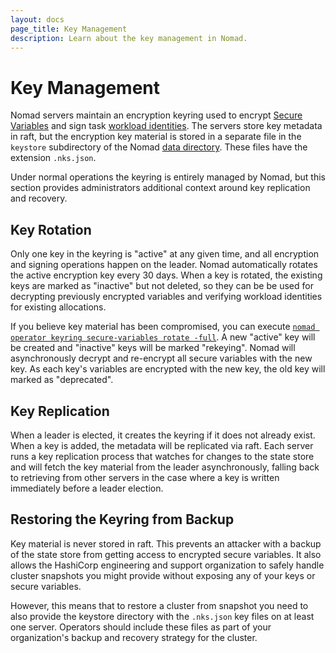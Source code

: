 ```yaml
---
layout: docs
page_title: Key Management
description: Learn about the key management in Nomad.
---
```


# Key Management

Nomad servers maintain an encryption keyring used to encrypt [Secure
Variables][] and sign task [workload identities][]. The servers store key
metadata in raft, but the encryption key material is stored in a separate file
in the `keystore` subdirectory of the Nomad [data directory][]. These files have
the extension `.nks.json`.

Under normal operations the keyring is entirely managed by Nomad, but this
section provides administrators additional context around key replication and
recovery.

## Key Rotation

Only one key in the keyring is "active" at any given time, and all encryption
and signing operations happen on the leader. Nomad automatically rotates the
active encryption key every 30 days. When a key is rotated, the existing keys
are marked as "inactive" but not deleted, so they can be be used for decrypting
previously encrypted variables and verifying workload identities for existing
allocations.

If you believe key material has been compromised, you can execute [`nomad
operator keyring secure-variables rotate -full`][]. A new "active" key will be
created and "inactive" keys will be marked "rekeying". Nomad will asynchronously
decrypt and re-encrypt all secure variables with the new key. As each key's
variables are encrypted with the new key, the old key will marked as
"deprecated".

## Key Replication

When a leader is elected, it creates the keyring if it does not already
exist. When a key is added, the metadata will be replicated via raft. Each
server runs a key replication process that watches for changes to the state
store and will fetch the key material from the leader asynchronously, falling
back to retrieving from other servers in the case where a key is written
immediately before a leader election.

## Restoring the Keyring from Backup

Key material is never stored in raft. This prevents an attacker with a backup of
the state store from getting access to encrypted secure variables. It also
allows the HashiCorp engineering and support organization to safely handle
cluster snapshots you might provide without exposing any of your keys or secure
variables.

However, this means that to restore a cluster from snapshot you need to also
provide the keystore directory with the `.nks.json` key files on at least one
server. Operators should include these files as part of your organization's
backup and recovery strategy for the cluster.

[Secure Variables]: /docs/concepts/secure-variables
[workload identities]: /docs/concepts/workload-identity
[data directory]: /docs/configuration#data_dir
[`nomad operator keyring secure-variables rotate -full`]: /docs/commands/operator/secure-variables/keyring-rotate.mdx
